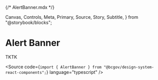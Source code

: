 {/* AlertBanner.mdx */}

  Canvas,
  Controls,
  Meta,
  Primary,
  Source,
  Story,
  Subtitle,
} from "@storybook/blocks";


<Meta title="Components/AlertBanner/AlertBanner" />

# Alert Banner

<Subtitle>TKTK</Subtitle>

<Source
  code={`import { AlertBanner } from "@bcgov/design-system-react-components";`}
  language="typescript"
/>
